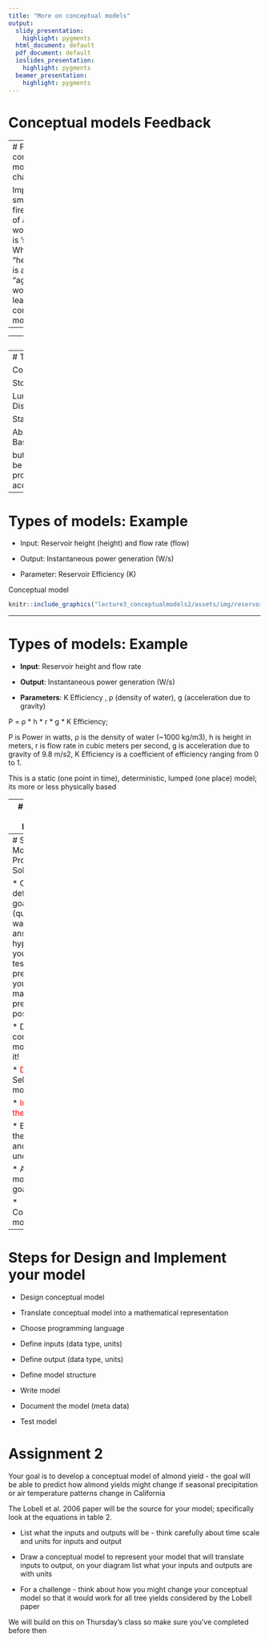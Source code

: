 ```yaml
---
title: "More on conceptual models"
output:
  slidy_presentation:
    highlight: pygments
  html_document: default
  pdf_document: default
  ioslides_presentation:
    highlight: pygments
  beamer_presentation:
    highlight: pygments
---
```

# Conceptual models Feedback

---
#  From conceptual model to flow chart/workflow 

Impact of smoke from fires on health of agricultural workers
What is ‘smoke”
What is “health”
What is an “agricultural worker”. …leads to your conceptual model

---
---
#  Design/Selecting Models 

```r
knitr::include_graphics("lecture2.conceptual.simple/assets/img/model_basic.001.jpeg")
```

* What are your inputs-outputs

* What’s in the box (the model itself) that gives you a relationship between outputs and inputs

* Transfer function

* Parameters, values that influences how the model relationships work

---
#  Types of Models

Conceptual.............Mathematical

Stochastic.............Deterministic

Lumped.............Spatially Distributed: *SPACE*

Static.............Dynamic  : *TIME*

Abstract.............Physically/Process Based

but biggest differences may often be the degree specific processes/parameters are accounted for

---

#  Types of models: Example 

* Input: Reservoir height (height) and flow rate (flow)
* Output: Instantaneous power generation (W/s)

* Parameter: Reservoir Efficiency (K)

Conceptual model

```r
knitr::include_graphics("lecture3_conceptualmodels2/assets/img/reservoir_cm.001.jpeg")
```

---

#  Types of models: Example 

* **Input**: Reservoir height and flow rate

* **Output**: Instantaneous power generation (W/s)

* **Parameters**: K Efficiency , ρ (density of water), g (acceleration due to gravity)

P = ρ * h * r * g * K Efficiency;

P is Power in watts, ρ is the density of water (~1000 kg/m3), h is height in meters, r is flow rate in cubic meters per second, g is acceleration due to gravity of 9.8 m/s2, K Efficiency is a coefficient of efficiency ranging from 0 to 1.

This is a static (one point in time), deterministic, lumped (one place) model; its more or less physically based

---
#  Types of models: Example 

If we expand the model to compute power production over a year, where inputs were streamflow into the reservoir - *Dynamic Model*

If we expand to model power production from all the reservoirs in California, accounting for spatial patterns of snowmelt inputs and upstream-downstream relationships - *Spatially Distributed Model*

If we modified the model to estimate the probability distribution of power production, given a probability distribution of reservoir levels  - *Stochastic Model*

---
#  STEPS: Modeling for Problem Solving in  ES 

* Clearly define your goal (question you want to answer, hypothesis you want to test, prediction you want to make) - as precisely as possible

* Develop a conceptual model - draw it!

* <span style="color: red;">Design</span> or Select your model

* <span style="color: red;">Implement the model</span>

* Evaluate the model and quantify uncertainty

* Apply the model to the goal

* Communicate model results

---
#  Steps for Design and Implement your model 

* Design conceptual model

* Translate conceptual model into a mathematical representation

* Choose programming language

* Define inputs (data type, units)

* Define output (data type, units)

* Define model structure

* Write model

* Document the model  (meta data)

* Test model


#  Assignment 2

Your goal is to develop a conceptual model of almond yield  - the goal will be able to predict how almond yields might change if seasonal precipitation or air temperature patterns change in California

The Lobell et al. 2006 paper will be the source for your model; specifically look at the equations in table 2.

* List what the inputs and outputs will be - think carefully about time scale and units for inputs and output

* Draw a conceptual model to represent your model that will translate inputs to output, on your diagram list what your inputs and outputs are with units

* For a challenge - think about how you might change your conceptual model so that it would work for all tree yields considered by the Lobell paper

We will build on this on Thursday's class so make sure you've completed before then


